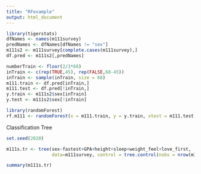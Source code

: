 ```yaml
---
title: "RFexample"
output: html_document
---
```


```r
library(tigerstats)
dfNames <- names(m111survey)
predNames <- dfNames[dfNames != "sex"]
m111s2 <- m111survey[complete.cases(m111survey),]
df.pred <- m111s2[,predNames]

numberTrain <- floor(2/3*68)
inTrain <- c(rep(TRUE,45), rep(FALSE,68-45))
inTrain <- sample(inTrain, size = 68)
m111.train <- df.pred[inTrain,]
m111.test <- df.pred[!inTrain,]
y.train <- m111s2$sex[inTrain]
y.test <- m111s2$sex[!inTrain]

library(randomForest)
rf.m111 <- randomForest(x = m111.train, y = y.train, xtest = m111.test, ytest = y.test, do.trace = 50)
```


Classification Tree

```r
set.seed(2020)

m111s.tr <- tree(sex~fastest+GPA+height+sleep+weight_feel+love_first,
                 data=m111survey, control = tree.control(nobs = nrow(m111survey), mincut = 3, minsize = 6, mindev = 0))

summary(m111s.tr)

```
